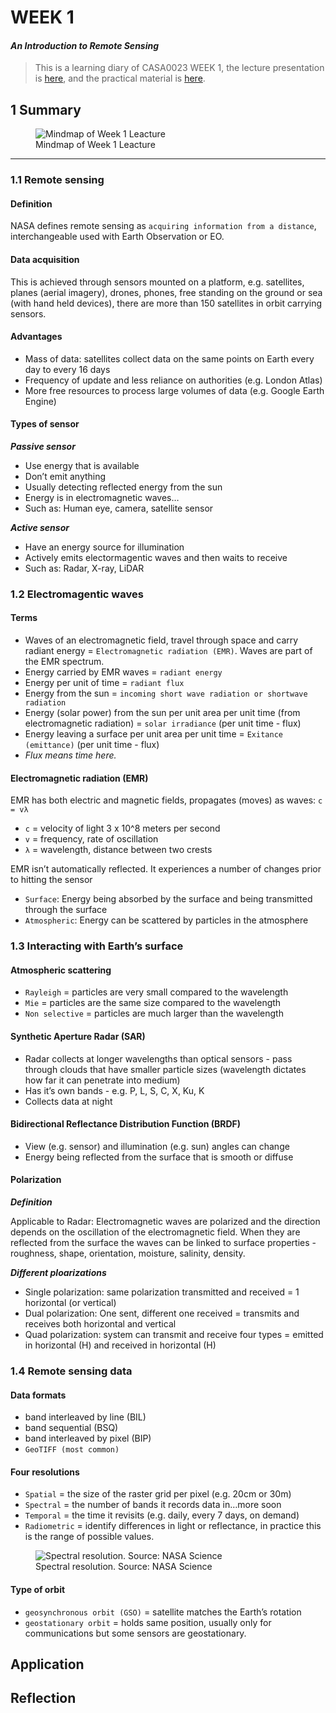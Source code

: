 # **WEEK 1** {.unnumbered}

#### ***An Introduction to Remote Sensing*** {.unnumbered}

> This is a learning diary of CASA0023 WEEK 1, the lecture presentation is [here](https://andrewmaclachlan.github.io/CASA0023-lecture-1/#1), and the practical material is [here](https://andrewmaclachlan.github.io/CASA0023/intro.html).

## **1 Summary**

![Mindmap of Week 1 Leacture](img/WEEK1_Mindmap.svg)

------------------------------------------------------------------------

### **1.1 Remote sensing**

#### **Definition** {.unnumbered}

NASA defines remote sensing as `acquiring information from a distance`, interchangeable used with Earth Observation or EO.

#### **Data acquisition** {.unnumbered}

This is achieved through sensors mounted on a platform, e.g. satellites, planes (aerial imagery), drones, phones, free standing on the ground or sea (with hand held devices), there are more than 150 satellites in orbit carrying sensors.

#### **Advantages** {.unnumbered}

-   Mass of data: satellites collect data on the same points on Earth every day to every 16 days
-   Frequency of update and less reliance on authorities (e.g. London Atlas)
-   More free resources to process large volumes of data (e.g. Google Earth Engine)

#### **Types of sensor** {.unnumbered}

***Passive sensor***

-   Use energy that is available
-   Don't emit anything
-   Usually detecting reflected energy from the sun
-   Energy is in electromagnetic waves...
-   Such as: Human eye, camera, satellite sensor

***Active sensor***

-   Have an energy source for illumination
-   Actively emits electormagentic waves and then waits to receive
-   Such as: Radar, X-ray, LiDAR

### **1.2 Electromagentic waves**

::: callout-tip
#### Terms {.unnumbered}

-   Waves of an electromagnetic field, travel through space and carry radiant energy = `Electromagnetic radiation (EMR)`. Waves are part of the EMR spectrum.
-   Energy carried by EMR waves = `radiant energy`
-   Energy per unit of time = `radiant flux`
-   Energy from the sun = `incoming short wave radiation or shortwave radiation`
-   Energy (solar power) from the sun per unit area per unit time (from electromagnetic radiation) = `solar irradiance` (per unit time - flux)
-   Energy leaving a surface per unit area per unit time = `Exitance (emittance)` (per unit time - flux)
-   *Flux means time here.*
:::

#### **Electromagnetic radiation (EMR)** {.unnumbered}

EMR has both electric and magnetic fields, propagates (moves) as waves: `c = vλ`

-   `c` = velocity of light 3 x 10\^8 meters per second
-   `v` = frequency, rate of oscillation
-   `λ` = wavelength, distance between two crests

EMR isn't automatically reflected. It experiences a number of changes prior to hitting the sensor

-   `Surface`: Energy being absorbed by the surface and being transmitted through the surface
-   `Atmospheric`: Energy can be scattered by particles in the atmosphere

### **1.3 Interacting with Earth's surface**

#### **Atmospheric scattering** {.unnumbered}

-   `Rayleigh` = particles are very small compared to the wavelength
-   `Mie` = particles are the same size compared to the wavelength
-   `Non selective` = particles are much larger than the wavelength

#### **Synthetic Aperture Radar (SAR)** {.unnumbered}

-   Radar collects at longer wavelengths than optical sensors - pass through clouds that have smaller particle sizes (wavelength dictates how far it can penetrate into medium)
-   Has it's own bands - e.g. P, L, S, C, X, Ku, K
-   Collects data at night

#### **Bidirectional Reflectance Distribution Function (BRDF)** {.unnumbered}

-   View (e.g. sensor) and illumination (e.g. sun) angles can change
-   Energy being reflected from the surface that is smooth or diffuse

#### **Polarization** {.unnumbered}

***Definition***

Applicable to Radar: Electromagnetic waves are polarized and the direction depends on the oscillation of the electromagnetic field. When they are reflected from the surface the waves can be linked to surface properties - roughness, shape, orientation, moisture, salinity, density.

***Different ploarizations***

-   Single polarization: same polarization transmitted and received = 1 horizontal (or vertical)
-   Dual polarization: One sent, different one received = transmits and receives both horizontal and vertical
-   Quad polarization: system can transmit and receive four types = emitted in horizontal (H) and received in horizontal (H)

### **1.4 Remote sensing data**

#### **Data formats** {.unnumbered}

-   band interleaved by line (BIL)
-   band sequential (BSQ)
-   band interleaved by pixel (BIP)
-   `GeoTIFF (most common)`

#### **Four resolutions** {.unnumbered}

-   `Spatial` = the size of the raster grid per pixel (e.g. 20cm or 30m)
-   `Spectral` = the number of bands it records data in...more soon
-   `Temporal` = the time it revisits (e.g. daily, every 7 days, on demand)
-   `Radiometric` = identify differences in light or reflectance, in practice this is the range of possible values.

![Spectral resolution. Source: NASA Science](img/EMS-Introduction.jpg)

#### **Type of orbit** {.unnumbered}

-   `geosynchronous orbit (GSO)` = satellite matches the Earth's rotation
-   `geostationary orbit` = holds same position, usually only for communications but some sensors are geostationary.

## **Application**

## **Reflection**
